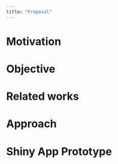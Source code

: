 ```yaml
---
title: "Proposal"
---
```


# Motivation

# Objective

# Related works

# Approach

# Shiny App Prototype
